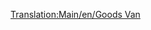 [[Translation:Main/en/Goods Van]]{{Template:Wagon/Fr
|Nom=Wagon de marchandises
|Coût=1 484£ (2 968$)
|Poids=21 / 33 t
|Image=[[File:en/Goodsvan.png]]
|Capacité=25 caisses de marchandises
|MonoCoût=1 484£ (2 968$)
|MonoPoids=21 / 36 t
|MonoCapacité=30 caisses de marchandises
|MagCoût=1 484£ (2 968$)
|MagPoids=21 / 37 t
|MagCapacité=32 caisses de marchandises
|Description=Les [[Main/fr/Wagon de marchandises|wagons de marchandises]] est adapté pour les [[Main/fr/Marchandises|marchandises]]. Ce wagon est disponible sous les climats [[Main/en/Climat/Fr#Tempéré|tempéré]], [[Main/en/Climat/Fr#Subarctique|subarctique]] et [[Main/en/Climat/Fr#Subtropical|subtropical]].
}}